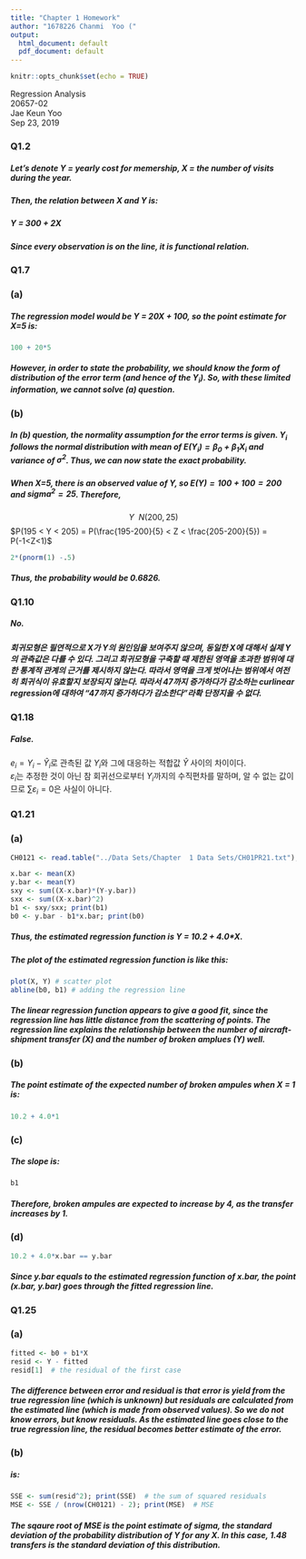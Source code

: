 ---
title: "Chapter 1 Homework"
author: "1678226 Chanmi  Yoo ("
output:
  html_document: default
  pdf_document: default
---

```{r setup, include=FALSE}
knitr::opts_chunk$set(echo = TRUE)
```

Regression Analysis  
20657-02  
Jae Keun Yoo  
Sep 23, 2019  


### Q1.2
##### Let's denote Y = yearly cost for memership, X = the number of visits during the year.
##### Then, the relation between X and Y is:
##### Y = 300 + 2X
##### Since every observation is on the line, it is functional relation.

### Q1.7
### (a)
##### The regression model would be Y = 20X + 100, so the point estimate for X=5 is:

```{r}
100 + 20*5
```
##### However, in order to state the probability, we should know the form of distribution of the error term (and hence of the $Y_i$). So, with these limited information, we cannot solve (a) question.

### (b)
##### In (b) question, the normality assumption for the error terms is given. $Y_i$ follows the normal distribution with mean of $E(Y_{i}) = \beta_0 + \beta_1 X_i$ and variance of $\sigma^2$. Thus, we can now state the exact probability. 
##### When X=5, there is an observed value of Y, so $E(Y) = 100 + 100 = 200$ and $sigma^2 = 25$. Therefore, 
$$Y \text {~ } N(200, 25)$$ 
$P(195 < Y < 205) = P(\frac{195-200}{5} < Z < \frac{205-200}{5}) = P(-1<Z<1)$

```{r}
2*(pnorm(1) -.5)
```
##### Thus, the probability would be 0.6826.  

### Q1.10
##### No.
##### 회귀모형은 필연적으로 X가 Y의 원인임을 보여주지 않으며, 동일한 X에 대해서 실제 Y의 관측값은 다를 수 있다. 그리고 회귀모형을 구축할 때 제한된 영역을 초과한 범위에 대한 통계적 관계의 근거를 제시하지 않는다. 따라서 영역을 크게 벗어나는 범위에서 여전히 회귀식이 유효할지 보장되지 않는다. 따라서 47까지 증가하다가 감소하는 curlinear regression에 대하여 "47까지 증가하다가 감소한다"라확 단정지을 수 없다. 

### Q1.18
##### False. 
$e_{i}=Y_i - \hat{Y}_i$로 관측된 값 $Y_i$와 그에 대응하는 적합값 $\hat{Y}$ 사이의 차이이다.  
$\varepsilon_i$는 추정한 것이 아닌 참 회귀선으로부터 $Y_i$까지의 수직편차를 말하며, 알 수 없는 값이므로 $\sum{\varepsilon_i}=0$은 사실이 아니다.

### Q1.21
### (a)

```{r}
CH0121 <- read.table("../Data Sets/Chapter  1 Data Sets/CH01PR21.txt"); names(CH0121) <- c("Y", "X"); attach(CH0121)

x.bar <- mean(X)
y.bar <- mean(Y)
sxy <- sum((X-x.bar)*(Y-y.bar))
sxx <- sum((X-x.bar)^2)
b1 <- sxy/sxx; print(b1)
b0 <- y.bar - b1*x.bar; print(b0)
```

##### Thus, the estimated regression function is Y = 10.2 + 4.0*X.

##### The plot of the estimated regression function is like this:
```{r}
plot(X, Y) # scatter plot
abline(b0, b1) # adding the regression line
```

##### The linear regression function appears to give a good fit, since the regression line has little distance from the scattering of points. The regression line explains the relationship between the number of aircraft-shipment transfer (X) and the number of broken amplues (Y) well.


### (b)
##### The point estimate of the expected number of broken ampules when X = 1 is:
```{r}
10.2 + 4.0*1
```

### (c)
##### The slope is:
```{r}
b1
```
##### Therefore, broken ampules are expected to increase by 4, as the transfer increases by 1.

### (d)
```{r}
10.2 + 4.0*x.bar == y.bar
```
##### Since y.bar equals to the estimated regression function of x.bar, the point (x.bar, y.bar) goes through the fitted regression line. 

### Q1.25
### (a)
```{r}
fitted <- b0 + b1*X
resid <- Y - fitted
resid[1]  # the residual of the first case
```

##### The difference between error and residual is that error is yield from the true regression line (which is unknown) but residuals are calculated from the estimated line (which is made from observed values). So we do not know errors, but know residuals. As the estimated line goes close to the true regression line, the residual becomes better estimate of the error.

### (b)
#####  is:
```{r}
SSE <- sum(resid^2); print(SSE)  # the sum of squared residuals
MSE <- SSE / (nrow(CH0121) - 2); print(MSE)  # MSE
```

##### The sqaure root of MSE is the point estimate of sigma, the standard deviation of the probability distribution of Y for any X. In this case, 1.48 transfers is the standard deviation of this distribution.
